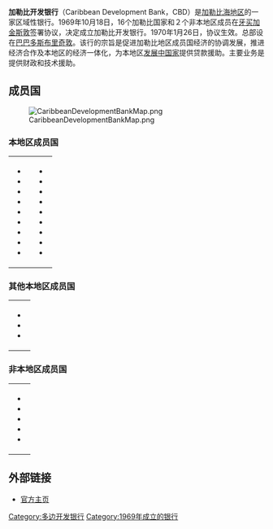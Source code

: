 '''加勒比开发银行'''（Caribbean Development Bank，CBD）是[[加勒比海地区|加勒比海地区]]的一家区域性银行。1969年10月18日，16个加勒比国家和２个非本地区成员在[[牙买加|牙买加]][[金斯敦|金斯敦]]签署协议，决定成立加勒比开发银行。1970年1月26日，协议生效。总部设在[[巴巴多斯|巴巴多斯]][[布里奇敦|布里奇敦]]。该行的宗旨是促进加勒比地区成员国经济的协调发展，推进经济合作及本地区的经济一体化，为本地区[[发展中国家|发展中国家]]提供贷款援助。主要业务是提供财政和技术援助。


== 成员国 ==
[[Image:CaribbeanDevelopmentBankMap.png|thumb]]
===本地区成员国===
{|
|-
|
* {{flagcountry|Anguilla}} 
* {{flagcountry|Antigua and Barbuda}} 
* {{flagcountry|The Bahamas}} 
* {{flagcountry|Barbados}}
* {{flagcountry|Belize}} 
* {{flagcountry|British Virgin Islands}} 
* {{flagcountry|Cayman Islands}} 
* {{flagcountry|Dominica}} 
* {{flagcountry|Grenada}} 
|
* {{flagcountry|Guyana}} 
* {{flagcountry|Haiti}} 
* {{flagcountry|Jamaica}} 
* {{flagcountry|Montserrat}} 
* {{flagcountry|Saint Kitts and Nevis}} 
* {{flagcountry|Saint Lucia}} 
* {{flagcountry|Saint Vincent and the Grenadines}} 
* {{flagcountry|Trinidad and Tobago}} 
* {{flagcountry|Turks and Caicos Islands}} 
|}

===其他本地区成员国===
{|
|-
|
* {{flagcountry|Colombia}} 
* {{flagcountry|Mexico}} 
* {{flagcountry|Venezuela}}  
|}

===非本地区成员国===
{|
|-
|
* {{flagcountry|Canada}} 
* {{flagcountry|PRC}} 
* {{flagcountry|Germany}}  
* {{flagcountry|Italy}} 
* {{flagcountry|United Kingdom}} 
|}

==外部链接==
* [http://www.caribank.org/ 官方主页]{{Wayback|url=http://www.caribank.org/ |date=20111031015927 }}


[[Category:多边开发银行|Category:多边开发银行]]
[[Category:1969年成立的银行|Category:1969年成立的银行]]
{{Bank-stub}}